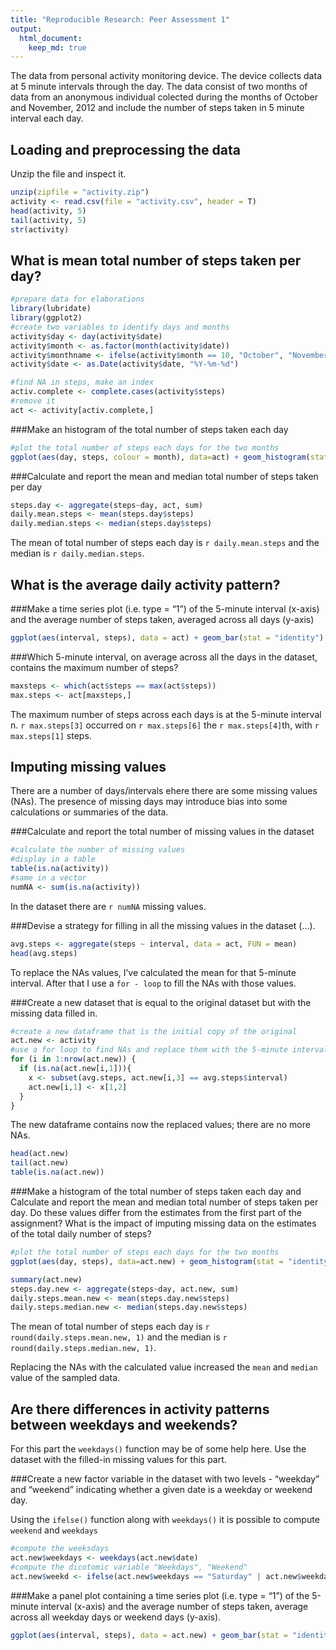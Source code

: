 ```yaml
---
title: "Reproducible Research: Peer Assessment 1"
output: 
  html_document:
    keep_md: true
---
```


The data from personal activity monitoring device. The device collects data at 5 minute intervals through the day. The data consist of two months of data from an anonymous individual colected during the months of October and November, 2012 and include the number of steps taken in 5 minute interval each day.

## Loading and preprocessing the data

Unzip the file and inspect it.
```r
unzip(zipfile = "activity.zip")
activity <- read.csv(file = "activity.csv", header = T)
head(activity, 5)
tail(activity, 5)
str(activity)
```



## What is mean total number of steps taken per day?

```r
#prepare data for elaborations
library(lubridate)
library(ggplot2)
#create two variables to identify days and months
activity$day <- day(activity$date)
activity$month <- as.factor(month(activity$date))
activity$monthname <- ifelse(activity$month == 10, "October", "November")
activity$date <- as.Date(activity$date, "%Y-%m-%d")

#find NA in steps, make an index
activ.complete <- complete.cases(activity$steps)
#remove it
act <- activity[activ.complete,]
```


###Make an histogram of the total number of steps taken each day
```r
#plot the total number of steps each days for the two months
ggplot(aes(day, steps, colour = month), data=act) + geom_histogram(stat = "identity") + facet_wrap(~month) + ggtitle(label = "Number of total daily steps")
```

###Calculate and report the mean and median total number of steps taken per day
```r
steps.day <- aggregate(steps~day, act, sum)
daily.mean.steps <- mean(steps.day$steps)
daily.median.steps <- median(steps.day$steps)
```

The mean of total number of steps each day is `r daily.mean.steps` and the median is `r daily.median.steps`.


## What is the average daily activity pattern?

###Make a time series plot (i.e. type = "1") of the 5-minute interval (x-axis) and the average number of steps taken, averaged across all days (y-axis)
```r
ggplot(aes(interval, steps), data = act) + geom_bar(stat = "identity") + facet_grid(day~month) 
```

###Which 5-minute interval, on average across all the days in the dataset, contains the maximum number of steps?
```r
maxsteps <- which(act$steps == max(act$steps))
max.steps <- act[maxsteps,]
```
The maximum number of steps across each days is at the 5-minute interval n. `r max.steps[3]` occurred on `r max.steps[6]` the `r max.steps[4]`th, with `r max.steps[1]` steps.


## Imputing missing values

There are a number of days/intervals ehere there are some missing values (NAs). The presence of missing days may introduce bias into some calculations or summaries of the data.


###Calculate and report the total number of missing values in the dataset
```r
#calculate the number of missing values
#display in a table
table(is.na(activity))
#same in a vector
numNA <- sum(is.na(activity))
```

In the dataset there are `r numNA` missing values.


###Devise a strategy for filling in all the missing values in the dataset (...).
```r
avg.steps <- aggregate(steps ~ interval, data = act, FUN = mean)
head(avg.steps)
```

To replace the NAs values, I've calculated the mean for that 5-minute interval. After that I use a `for - loop` to fill the NAs with those values.

###Create a new dataset that is equal to the original dataset but with the missing data filled in.
```r
#create a new dataframe that is the initial copy of the original
act.new <- activity
#use a for loop to find NAs and replace them with the 5-minute interval mean and modify the new dataset
for (i in 1:nrow(act.new)) {
  if (is.na(act.new[i,1])){
    x <- subset(avg.steps, act.new[i,3] == avg.steps$interval)
    act.new[i,1] <- x[1,2]
  }
}
```

The new dataframe contains now the replaced values; there are no more NAs.

```r
head(act.new)
tail(act.new)
table(is.na(act.new))
```


###Make a histogram of the total number of steps taken each day and Calculate and report the mean and median total number of steps taken per day. Do these values differ from the estimates from the first part of the assignment? What is the impact of imputing missing data on the estimates of the total daily number of steps?

```r
#plot the total number of steps each days for the two months
ggplot(aes(day, steps), data=act.new) + geom_histogram(stat = "identity") + facet_grid(~month, labeller = ) + ggtitle(label = "Number of total daily steps") + labs(x="Month Day", y = "Steps")
```

```r
summary(act.new)
steps.day.new <- aggregate(steps~day, act.new, sum)
daily.steps.mean.new <- mean(steps.day.new$steps)
daily.steps.median.new <- median(steps.day.new$steps)
```

The mean of total number of steps each day is `r round(daily.steps.mean.new, 1)` and the median is `r round(daily.steps.median.new, 1)`. 

Replacing the NAs with the calculated value increased the `mean` and `median` value of the sampled data.


## Are there differences in activity patterns between weekdays and weekends?

For this part the `weekdays()` function may be of some help here. Use the dataset with the filled-in missing values for this part.

###Create a new factor variable in the dataset with two levels - "weekday" and "weekend" indicating whether a given date is a weekday or weekend day.

Using the `ifelse()` function along with `weekdays()` it is possible to compute `weekend` and `weekdays`

```r
#compute the weeksdays
act.new$weekdays <- weekdays(act.new$date)
#compute the dicotomic variable "Weekdays", "Weekend"
act.new$weekd <- ifelse(act.new$weekdays == "Saturday" | act.new$weekdays == "Sunday", "weekend", "weekday")
```

###Make a panel plot containing a time series plot (i.e. type = "1") of the 5-minute interval (x-axis) and the average number of steps taken, average across all weekday days or weekend days (y-axis).
```r
ggplot(aes(interval, steps), data = act.new) + geom_bar(stat = "identity") + facet_grid(~weekd) + ggtitle("Average Steps at 5-minute Interval")
```


